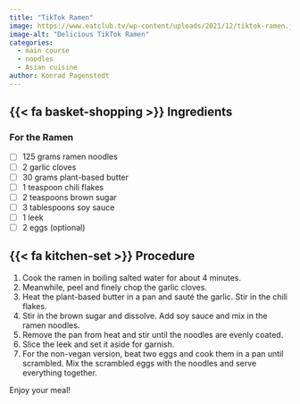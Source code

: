 ```yaml
---
title: "TikTok Ramen"
image: https://www.eatclub.tv/wp-content/uploads/2021/12/tiktok-ramen.jpg
image-alt: "Delicious TikTok Ramen"
categories:
  - main course
  - noodles
  - Asian cuisine
author: Konrad Pagenstedt
---
```


## {{< fa basket-shopping >}} Ingredients

### For the Ramen

-   [ ] 125 grams ramen noodles
-   [ ] 2 garlic cloves
-   [ ] 30 grams plant-based butter
-   [ ] 1 teaspoon chili flakes
-   [ ] 2 teaspoons brown sugar
-   [ ] 3 tablespoons soy sauce
-   [ ] 1 leek
-   [ ] 2 eggs (optional)

## {{< fa kitchen-set >}} Procedure

1.  Cook the ramen in boiling salted water for about 4 minutes.
2.  Meanwhile, peel and finely chop the garlic cloves.
3.  Heat the plant-based butter in a pan and sauté the garlic. Stir in the chili flakes.
4.  Stir in the brown sugar and dissolve. Add soy sauce and mix in the ramen noodles.
5.  Remove the pan from heat and stir until the noodles are evenly coated.
6.  Slice the leek and set it aside for garnish.
7.  For the non-vegan version, beat two eggs and cook them in a pan until scrambled. Mix the scrambled eggs with the noodles and serve everything together.

Enjoy your meal!
